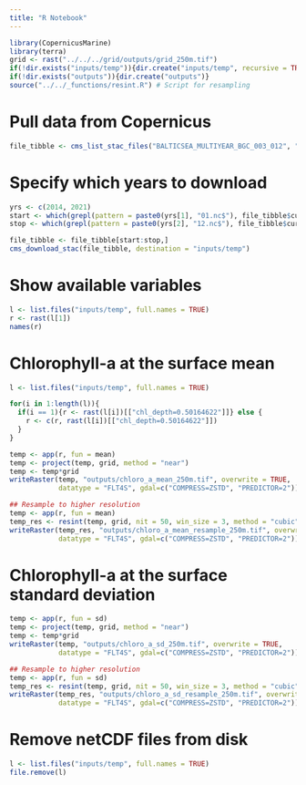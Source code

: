 ```yaml
---
title: "R Notebook"
---
```


```r
library(CopernicusMarine)
library(terra)
grid <- rast("../../../grid/outputs/grid_250m.tif")
if(!dir.exists("inputs/temp")){dir.create("inputs/temp", recursive = TRUE)}
if(!dir.exists("outputs")){dir.create("outputs")}
source("../../_functions/resint.R") # Script for resampling
```

# Pull data from Copernicus
```r
file_tibble <- cms_list_stac_files("BALTICSEA_MULTIYEAR_BGC_003_012", "cmems_mod_bal_bgc_my_P1M-m")
```

# Specify which years to download
```r
yrs <- c(2014, 2021)
start <- which(grepl(pattern = paste0(yrs[1], "01.nc$"), file_tibble$current_path))
stop <- which(grepl(pattern = paste0(yrs[2], "12.nc$"), file_tibble$current_path))

file_tibble <- file_tibble[start:stop,]
cms_download_stac(file_tibble, destination = "inputs/temp")
```

# Show available variables
```r
l <- list.files("inputs/temp", full.names = TRUE)
r <- rast(l[1])
names(r)
```

# Chlorophyll-a at the surface mean
```r
l <- list.files("inputs/temp", full.names = TRUE)

for(i in 1:length(l)){
  if(i == 1){r <- rast(l[i])[["chl_depth=0.50164622"]]} else {
    r <- c(r, rast(l[i])[["chl_depth=0.50164622"]])
  }
}

temp <- app(r, fun = mean)
temp <- project(temp, grid, method = "near")
temp <- temp*grid
writeRaster(temp, "outputs/chloro_a_mean_250m.tif", overwrite = TRUE, 
            datatype = "FLT4S", gdal=c("COMPRESS=ZSTD", "PREDICTOR=2"))

## Resample to higher resolution
temp <- app(r, fun = mean)
temp_res <- resint(temp, grid, nit = 50, win_size = 3, method = "cubic")
writeRaster(temp_res, "outputs/chloro_a_mean_resample_250m.tif", overwrite = TRUE, 
            datatype = "FLT4S", gdal=c("COMPRESS=ZSTD", "PREDICTOR=2"))
```

# Chlorophyll-a at the surface standard deviation
```r
temp <- app(r, fun = sd)
temp <- project(temp, grid, method = "near")
temp <- temp*grid
writeRaster(temp, "outputs/chloro_a_sd_250m.tif", overwrite = TRUE, 
            datatype = "FLT4S", gdal=c("COMPRESS=ZSTD", "PREDICTOR=2"))

## Resample to higher resolution
temp <- app(r, fun = sd)
temp_res <- resint(temp, grid, nit = 50, win_size = 3, method = "cubic")
writeRaster(temp_res, "outputs/chloro_a_sd_resample_250m.tif", overwrite = TRUE, 
            datatype = "FLT4S", gdal=c("COMPRESS=ZSTD", "PREDICTOR=2"))
```

# Remove netCDF files from disk
```r
l <- list.files("inputs/temp", full.names = TRUE)
file.remove(l) 
```